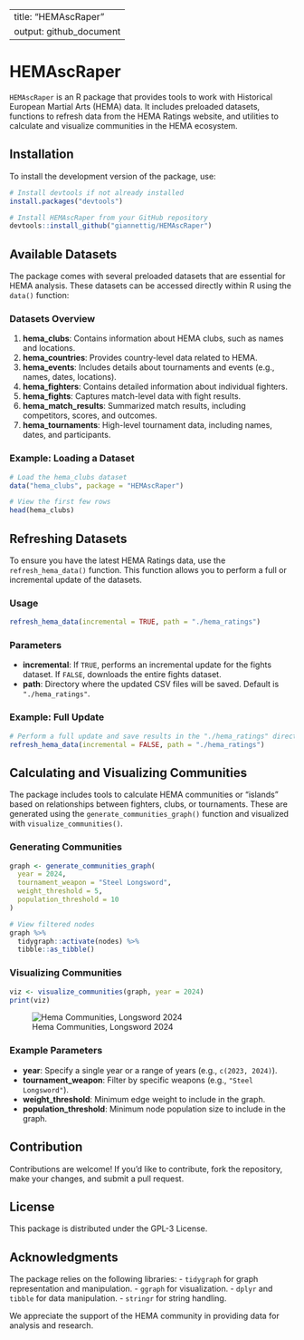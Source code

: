 
---
title: "HEMAscRaper"
output: github_document
---

# HEMAscRaper

`HEMAscRaper` is an R package that provides tools to work with Historical European Martial Arts (HEMA) data. It includes preloaded datasets, functions to refresh data from the HEMA Ratings website, and utilities to calculate and visualize communities in the HEMA ecosystem.

## Installation

To install the development version of the package, use:

```r
# Install devtools if not already installed
install.packages("devtools")

# Install HEMAscRaper from your GitHub repository
devtools::install_github("giannettig/HEMAscRaper")
```

## Available Datasets

The package comes with several preloaded datasets that are essential for HEMA analysis. These datasets can be accessed directly within R using the `data()` function:

### Datasets Overview

1. **hema_clubs**: Contains information about HEMA clubs, such as names and locations.
2. **hema_countries**: Provides country-level data related to HEMA.
3. **hema_events**: Includes details about tournaments and events (e.g., names, dates, locations).
4. **hema_fighters**: Contains detailed information about individual fighters.
5. **hema_fights**: Captures match-level data with fight results.
6. **hema_match_results**: Summarized match results, including competitors, scores, and outcomes.
7. **hema_tournaments**: High-level tournament data, including names, dates, and participants.

### Example: Loading a Dataset

```r
# Load the hema_clubs dataset
data("hema_clubs", package = "HEMAscRaper")

# View the first few rows
head(hema_clubs)
```

## Refreshing Datasets

To ensure you have the latest HEMA Ratings data, use the `refresh_hema_data()` function. This function allows you to perform a full or incremental update of the datasets.

### Usage

```r
refresh_hema_data(incremental = TRUE, path = "./hema_ratings")
```

### Parameters

- **incremental**: If `TRUE`, performs an incremental update for the fights dataset. If `FALSE`, downloads the entire fights dataset.
- **path**: Directory where the updated CSV files will be saved. Default is `"./hema_ratings"`.

### Example: Full Update

```r
# Perform a full update and save results in the "./hema_ratings" directory
refresh_hema_data(incremental = FALSE, path = "./hema_ratings")
```

## Calculating and Visualizing Communities

The package includes tools to calculate HEMA communities or "islands" based on relationships between fighters, clubs, or tournaments. These are generated using the `generate_communities_graph()` function and visualized with `visualize_communities()`.

### Generating Communities

```r
graph <- generate_communities_graph(
  year = 2024,
  tournament_weapon = "Steel Longsword",
  weight_threshold = 5,
  population_threshold = 10
)

# View filtered nodes
graph %>%
  tidygraph::activate(nodes) %>%
  tibble::as_tibble()
```

### Visualizing Communities

```r
viz <- visualize_communities(graph, year = 2024)
print(viz)
```

![Hema Communities, Longsword 2024](man/img/Rplot.png)

### Example Parameters

- **year**: Specify a single year or a range of years (e.g., `c(2023, 2024)`).
- **tournament_weapon**: Filter by specific weapons (e.g., `"Steel Longsword"`).
- **weight_threshold**: Minimum edge weight to include in the graph.
- **population_threshold**: Minimum node population size to include in the graph.

## Contribution

Contributions are welcome! If you'd like to contribute, fork the repository, make your changes, and submit a pull request.

## License

This package is distributed under the GPL-3 License.

## Acknowledgments

The package relies on the following libraries:
- `tidygraph` for graph representation and manipulation.
- `ggraph` for visualization.
- `dplyr` and `tibble` for data manipulation.
- `stringr` for string handling.

We appreciate the support of the HEMA community in providing data for analysis and research.
